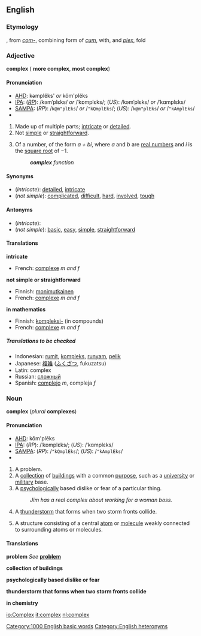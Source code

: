 ==English==
===Etymology===
{{L.}}, from ''[[com-]]'', combining form of ''[[cum]]'', with, and ''[[plex]]'', fold

=== Adjective ===
'''complex''' ({{compar}} '''more complex''', {{superl}} '''most complex''')
{{wikipedia}}

====Pronunciation====
*[[AHD]]: kəmplĕks' ''or'' kŏm'plĕks
*[[IPA]]: (''[[RP]]''): /kəmˈplɛks/ ''or'' /ˈkɒmplɛks/; (''US''): /kəmˈplɛks/ ''or'' /ˈkɑmplɛks/
*[[SAMPA]]: (''RP''): /<tt>k@m"plEks</tt>/ ''or'' /<tt>"kQmplEks</tt>/; (''US''): /<tt>k@m"plEks</tt>/ ''or'' /<tt>"kAmplEks</tt>/
*{{audio|en-us-complex-adj.ogg|Audio (US)}}

#Made up of multiple parts; [[intricate]] or [[detailed]].
#Not [[simple]] or [[straightforward]].
#{{mathematics}} Of a number, of the form ''a + bi'', where ''a'' and ''b'' are [[real number]]s and ''i'' is the [[square root]] of &minus;1.
#:'''''complex''' function''
{{wikipediapar|complex number}}

====Synonyms====
*(''intricate''): [[detailed]], [[intricate]]
*(''not simple''): [[complicated]], [[difficult]], [[hard]], [[involved]], [[tough]]

====Antonyms====
*(''intricate''):
*(''not simple''): [[basic]], [[easy]], [[simple]], [[straightforward]]

====Translations====
'''intricate'''
{{top}}
*French: [[complexe]] ''m and f''
{{mid}}
{{bottom}}

'''not simple or straightforward'''
{{top}}
*Finnish: [[monimutkainen]]
*French: [[complexe]] ''m and f''
{{mid}}
{{bottom}}

'''in mathematics'''
{{top}}
*Finnish: [[kompleksi-]] (in compounds)
*French: [[complexe]] ''m and f''
{{mid}}
{{bottom}}

=====Translations to be checked=====
<!--Remove this section once all of the translations below have been moved into the tables above.-->
{{checktrans}}

*Indonesian: [[rumit]], [[kompleks]], [[runyam]], [[pelik]]
*Japanese: [[複雑]] ([[ふくざつ]], fukuzatsu)
*Latin: complex
*Russian: [[сложный]]
*Spanish: [[complejo]] ''m'', compleja ''f''

=== Noun ===
'''complex''' (''plural'' '''complexes''')

====Pronunciation====
*[[AHD]]: kŏm'plĕks
*[[IPA]]: (''RP''): /ˈkɒmplɛks/; (''US''): /ˈkɑmplɛks/
*[[SAMPA]]: (''RP''): /<tt>"kQmplEks</tt>/; (''US''): /<tt>"kAmplEks</tt>/
*{{audio|en-us-complex-noun.ogg|Audio (US)}}

#A problem.
#A [[collection]] of [[building]]s with a common [[purpose]], such as a [[university]] or [[military]] base.
#A [[psychological]]ly based dislike or fear of a particular thing.
#:''Jim has a real complex about working for a woman boss.''
#A [[thunderstorm]] that forms when two storm fronts collide.
#{{chemistry}} A structure consisting of a central [[atom]] or [[molecule]] weakly connected to surrounding atoms or molecules.

====Translations====

'''problem'''
''See'' '''[[problem]]'''

'''collection of buildings'''
{{top}}
{{mid}}
{{bottom}}

'''psychologically based dislike or fear'''
{{top}}
{{mid}}
{{bottom}}

'''thunderstorm that forms when two storm fronts collide'''
{{top}}
{{mid}}
{{bottom}}

'''in chemistry'''
{{top}}
{{mid}}
{{bottom}}

[[Category:1000 English basic words]]
[[Category:English heteronyms]]

[[io:Complex]]
[[it:complex]]
[[nl:complex]]